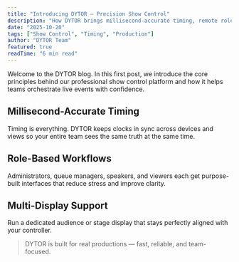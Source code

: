 ```yaml
---
title: "Introducing DYTOR — Precision Show Control"
description: "How DYTOR brings millisecond-accurate timing, remote roles, and multi-display control to live productions."
date: "2025-10-20"
tags: ["Show Control", "Timing", "Production"]
author: "DYTOR Team"
featured: true
readTime: "6 min read"
---
```


Welcome to the DYTOR blog. In this first post, we introduce the core principles behind our professional show control platform and how it helps teams orchestrate live events with confidence.

## Millisecond-Accurate Timing

Timing is everything. DYTOR keeps clocks in sync across devices and views so your entire team sees the same truth at the same time.

## Role-Based Workflows

Administrators, queue managers, speakers, and viewers each get purpose-built interfaces that reduce stress and improve clarity.

## Multi-Display Support

Run a dedicated audience or stage display that stays perfectly aligned with your controller.

> DYTOR is built for real productions — fast, reliable, and team-focused.


